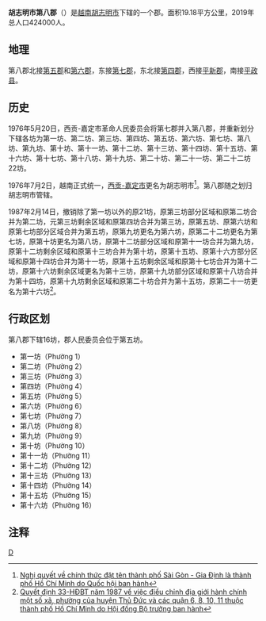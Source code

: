 {{Infobox Settlement
|name                   = 第八郡
|settlement_type        = 郡
|official_name          = 
|other_name             = 
|native_name            = {{lang|vi|Quận 8}}
|nickname               = 
|motto                  = 
|image_skyline          = Cau Tan thuan nhin tu Song Saigon , vn - panoramio.jpg
|imagesize              = 
|image_caption          = 
|image_flag             = 
|flag_size              = 
|image_seal             = 
|seal_size              = 
|image_shield           = 
|shield_size            = 
|image_blank_emblem     = 
|blank_emblem_size      = 
|image_map              = {{Infobox mapframe|frame-width=250|zoom=11}}
|mapsize                = 
|map_caption            = 
|image_map1             = VN-F-HC-Q8 position in metropolitan area.png
|mapsize1               = 
|map_caption1           = 第八郡在胡志明市的位置
|pushpin_map            = Vietnam
|pushpin_label_position = bottom
|pushpin_map_caption    = 第八郡在越南的位置
|pushpin_map1           = 
|pushpin_label_position1= 
|pushpin_map_caption1   = 
|subdivision_type       = [[国家|国家]]
|subdivision_name       = {{flag|Vietnam}}
|subdivision_type1      = [[越南行政区划|直辖市]]
|subdivision_name1      = [[胡志明市|胡志明市]]
|subdivision_type2      = 行政区划
|subdivision_name2      = 16坊
|subdivision_type3      = 
|subdivision_name3      = 
|seat_type              = 
|seat                   = 
|government_type        = 
|leader_title           = 
|leader_name            = 
|leader_title1          = 
|leader_name1           = 
|established_title      = 
|established_date       = 
|area_magnitude         = 
|unit_pref              = 
|area_footnotes         = 
|area_total_km2         = 19.18
|area_land_km2          = 
|area_water_km2         = 
|area_water_percent     = 
|area_urban_km2         = 
|area_metro_km2         = 
|population_as_of       = 2019年
|population_footnotes   = 
|population_note        = 
|population_total       = 424000
|population_density_km2 = auto
|population_metro             = 
|population_density_metro_km2 = 
|population_urban             = 
|population_density_urban_km2 = 
|timezone               = [[越南标准时间|越南标准时间]]
|utc_offset             = +7
|elevation_footnotes    = 
|elevation_m            = 
|coor_type              = 
|coordinates            = 
|postal_code_type       = 
|postal_code            = 
|area_code              = 
|website                = [http://www.quan8.hochiminhcity.gov.vn/default.aspx 胡志明市第八郡电子信息门户网站]
|footnotes              = 
}}
'''胡志明市第八郡'''（{{lang-vi|Quận 8}}）是[[越南|越南]][[胡志明市|胡志明市]]下辖的一个郡。面积19.18平方公里，2019年总人口424000人。

==地理==
第八郡北接[[胡志明市第五郡|第五郡]]和[[胡志明市第六郡|第六郡]]，东接[[胡志明市第七郡|第七郡]]，东北接[[胡志明市第四郡|第四郡]]，西接[[平新郡|平新郡]]，南接[[平政县|平政县]]。

==历史==
1976年5月20日，西贡-嘉定市革命人民委员会将第七郡并入第八郡，并重新划分下辖各坊为第一坊、第二坊、第三坊、第四坊、第五坊、第六坊、第七坊、第八坊、第九坊、第十坊、第十一坊、第十二坊、第十三坊、第十四坊、第十五坊、第十六坊、第十七坊、第十八坊、第十九坊、第二十坊、第二十一坊、第二十二坊22坊。

1976年7月2日，越南正式统一，[[西贡-嘉定市|西贡-嘉定市]]更名为胡志明市<ref>[https://thuvienphapluat.vn/van-ban/Bo-may-hanh-chinh/Nghi-quyet-chinh-thuc-dat-ten-thanh-pho-Sai-Gon-Gia-Dinh-la-thanh-pho-Ho-Chi-Minh/42737/noi-dung.aspx Nghị quyết về chính thức đặt tên thành phố Sài Gòn - Gia Định là thành phố Hồ Chí Minh do Quốc hội ban hành]</ref>。第八郡随之划归胡志明市管辖。

1987年2月14日，撤销除了第一坊以外的原21坊，原第三坊部分区域和原第二坊合并为第二坊，元第三坊剩余区域和原第四坊合并为第三坊，原第五坊、原第六坊和原第七坊部分区域合并为第五坊，原第九坊更名为第六坊，原第二十二坊更名为第七坊，原第十坊更名为第八坊，原第十二坊部分区域和原第十一坊合并为第九坊，原第十二坊剩余区域和原第十三坊合并为第十坊，原第十五坊、原第十六方部分区域和原第十四坊合并为第十一坊，原第十五坊剩余区域和原第十七坊合并为第十二坊，原第十六坊剩余区域更名为第十三坊，原第十九坊部分区域和原第十八坊合并为第十四坊，原第十九坊剩余区域和原第二十坊合并为第十五坊，原第二十一坊更名为第十六坊<ref>[https://thuvienphapluat.vn/van-ban/Bo-may-hanh-chinh/Quyet-dinh-33-HDBT-dieu-chinh-dia-gioi-hanh-chinh-xa-phuong-cua-huyen-Thu-Duc-quan-6-8-10-11-thuoc-thanh-pho-Ho-Chi-Minh-37287.aspx Quyết định 33-HĐBT năm 1987 về việc điều chỉnh địa giới hành chính một số xã, phường của huyện Thủ Đức và các quận 6, 8, 10, 11 thuộc thành phố Hồ Chí Minh do Hội đồng Bộ trưởng ban hành]</ref>。

==行政区划==
第八郡下辖16坊，郡人民委员会位于第五坊。
*第一坊（Phường 1）
*第二坊（Phường 2）
*第三坊（Phường 3）
*第四坊（Phường 4）
*第五坊（Phường 5）
*第六坊（Phường 6）
*第七坊（Phường 7）
*第八坊（Phường 8）
*第九坊（Phường 9）
*第十坊（Phường 10）
*第十一坊（Phường 11）
*第十二坊（Phường 12）
*第十三坊（Phường 13）
*第十四坊（Phường 14）
*第十五坊（Phường 15）
*第十六坊（Phường 16）

==注释==
{{reflist}}
{{胡志明市行政區劃}}
{{越南东南部之县市镇区域划分}}
[[Category:胡志明市郡份|D]]